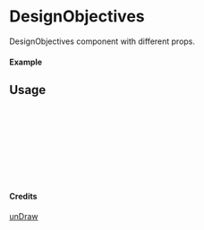 
<Meta of={DesignObjectives} title="unDraw/DesignObjectives" />

# DesignObjectives

DesignObjectives component with different props.

#### Example

<Canvas of={DesignObjectives.Primary} />

## Usage

```ts
import { DesignObjectives } from "yadl-ui";

const Example = () => {
  return (
      <DesignObjectives />
  );
};

export default Example;
```

#### Credits
[unDraw](https://undraw.co/illustrations)
